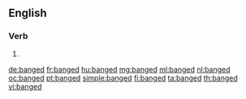 ==English==

===Verb===
{{head|en}}

# {{en-past of|bang}}

[[de:banged]]
[[fr:banged]]
[[hu:banged]]
[[mg:banged]]
[[ml:banged]]
[[nl:banged]]
[[oc:banged]]
[[pt:banged]]
[[simple:banged]]
[[fi:banged]]
[[ta:banged]]
[[th:banged]]
[[vi:banged]]